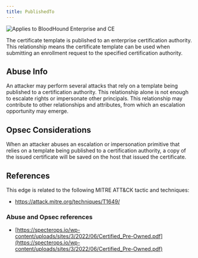 ```yaml
---
title: PublishedTo
---
```


<img noZoom src="/assets/enterprise-AND-community-edition-pill-tag.svg" alt="Applies to BloodHound Enterprise and CE"/>


The certificate template is published to an enterprise certification authority. This relationship means
the certificate template can be used when submitting an enrollment request to the specified
certification authority.

Abuse Info
----------

An attacker may perform several attacks that rely on a template being published to a certification authority. This relationship alone is not enough to escalate rights or impersonate other principals. This relationship may contribute to other relationships and attributes, from which an escalation opportunity may emerge.

Opsec Considerations
--------------------

When an attacker abuses an escalation or impersonation primitive that relies on a template being published to a certification authority, a copy of the issued certificate will be saved on the host that issued the certificate.

References
----------

This edge is related to the following MITRE ATT&CK tactic and techniques:

* https://attack.mitre.org/techniques/T1649/

### Abuse and Opsec references

* [https://specterops.io/wp-content/uploads/sites/3/2022/06/Certified_Pre-Owned.pdf](https://specterops.io/wp-content/uploads/sites/3/2022/06/Certified_Pre-Owned.pdf)

